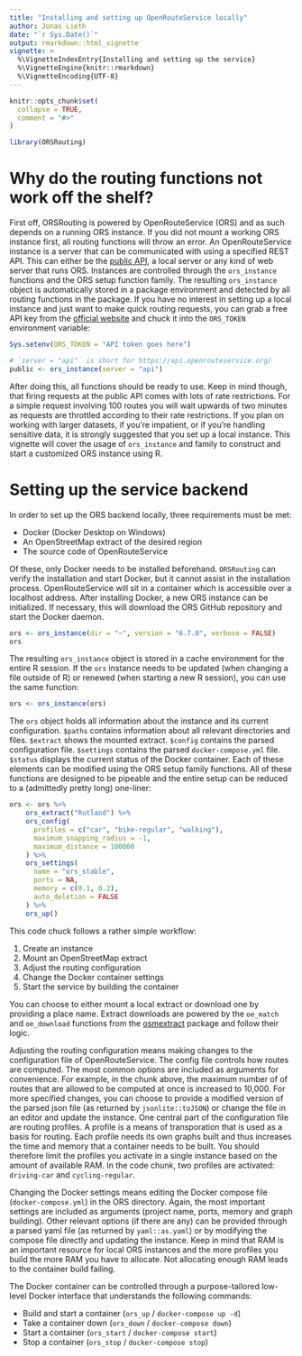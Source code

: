 ```yaml
---
title: "Installing and setting up OpenRouteService locally"
author: Jonas Lieth
date: "`r Sys.Date()`"
output: rmarkdown::html_vignette
vignette: >
  %\VignetteIndexEntry{Installing and setting up the service}
  %\VignetteEngine{knitr::rmarkdown}
  %\VignetteEncoding{UTF-8}
---
```


```r
knitr::opts_chunk$set(
  collapse = TRUE,
  comment = "#>"
)
```
```r
library(ORSRouting)
```

# Why do the routing functions not work off the shelf?

First off, ORSRouting is powered by OpenRouteService (ORS) and as such depends on a running ORS instance. If you did not mount a working ORS instance first, all routing functions will throw an error. An OpenRouteService instance is a server that can be communicated with using a specified REST API. This can either be the [public API](https://api.openrouteservice.org), a local server or any kind of web server that runs ORS. Instances are controlled through the `ors_instance` functions and the ORS setup function family. The resulting `ors_instance` object is automatically stored in a package environment and detected by all routing functions in the package. If you have no interest in setting up a local instance and just want to make quick routing requests, you can grab a free API key from the [official website](https://openrouteservice.org/) and chuck it into the `ORS_TOKEN` environment variable:

```r
Sys.setenv(ORS_TOKEN = "API token goes here")

# `server = "api"` is short for https://api.openrouteservice.org/
public <- ors_instance(server = "api")
```

After doing this, all functions should be ready to use. Keep in mind though, that firing requests at the public API comes with lots of rate restrictions. For a simple request involving 100 routes you will wait upwards of two minutes as requests are throttled according to their rate restrictions. If you plan on working with larger datasets, if you're impatient, or if you're handling sensitive data, it is strongly suggested that you set up a local instance. This vignette will cover the usage of `ors_instance` and family to construct and start a customized ORS instance using R.



# Setting up the service backend

In order to set up the ORS backend locally, three requirements must be met:

- Docker (Docker Desktop on Windows)
- An OpenStreetMap extract of the desired region
- The source code of OpenRouteService

Of these, only Docker needs to be installed beforehand. `ORSRouting` can verify the installation and start Docker, but it cannot assist in the installation process. OpenRouteService will sit in a container which is accessible over a localhost address. After installing Docker, a new ORS instance can be initialized. If necessary, this will download the ORS GitHub repository and start the Docker daemon.

```r
ors <- ors_instance(dir = "~", version = "6.7.0", verbose = FALSE)
ors
```

The resulting `ors_instance` object is stored in a cache environment for the entire R session. If the `ors` instance needs to be updated (when changing a file outside of R) or renewed (when starting a new R session), you can use the same function:

```r
ors <- ors_instance(ors)
```

The `ors` object holds all information about the instance and its current configuration. `$paths` contains information about all relevant directories and files. `$extract` shows the mounted extract. `$config` contains the parsed configuration file. `$settings` contains the parsed `docker-compose.yml` file. `$status` displays the current status of the Docker container. Each of these elements can be modified using the ORS setup family functions. All of these functions are designed to be pipeable and the entire setup can be reduced to a (admittedly pretty long) one-liner:

```r
ors <- ors %>%
    ors_extract("Rutland") %>%
    ors_config(
      profiles = c("car", "bike-regular", "walking"),
      maximum_snapping_radius = -1,
      maximum_distance = 100000
    ) %>%
    ors_settings(
      name = "ors_stable",
      ports = NA,
      memory = c(0.1, 0.2),
      auto_deletion = FALSE
    ) %>%
    ors_up()
```


This code chuck follows a rather simple workflow:

1. Create an instance
2. Mount an OpenStreetMap extract
3. Adjust the routing configuration
4. Change the Docker container settings
5. Start the service by building the container

You can choose to either mount a local extract or download one by providing a place name. Extract downloads are powered by the `oe_match` and `oe_download` functions from the [osmextract](https://docs.ropensci.org/osmextract/) package and follow their logic.

Adjusting the routing configuration means making changes to the configuration file of OpenRouteService. The config file controls how routes are computed. The most common options are included as arguments for convenience. For example, in the chunk above, the maximum number of of routes that are allowed to be computed at once is increased to 10,000. For more specified changes, you can choose to provide a modified version of the parsed json file (as returned by `jsonlite::toJSON`) or change the file in an editor and update the instance. One central part of the configuration file are routing profiles. A profile is a means of transporation that is used as a basis for routing. Each profile needs its own graphs built and thus increases the time and memory that a container needs to be built. You should therefore limit the profiles you activate in a single instance based on the amount of available RAM. In the code chunk, two profiles are activated: `driving-car` and `cycling-regular`.

Changing the Docker settings means editing the Docker compose file (`docker-compose.yml`) in the ORS directory. Again, the most important settings are included as arguments (project name, ports, memory and graph building). Other relevant options (if there are any) can be provided through a parsed yaml file (as returned by `yaml::as.yaml`) or by modifying the compose file directly and updating the instance. Keep in mind that RAM is an important resource for local ORS instances and the more profiles you build the more RAM you have to allocate. Not allocating enough RAM leads to the container build failing.

The Docker container can be controlled through a purpose-tailored low-level Docker interface that understands the following commands:

- Build and start a container (`ors_up` / `docker-compose up -d`)
- Take a container down (`ors_down` / `docker-compose down`)
- Start a container (`ors_start` / `docker-compose start`)
- Stop a container (`ors_stop` / `docker-compose stop`)


